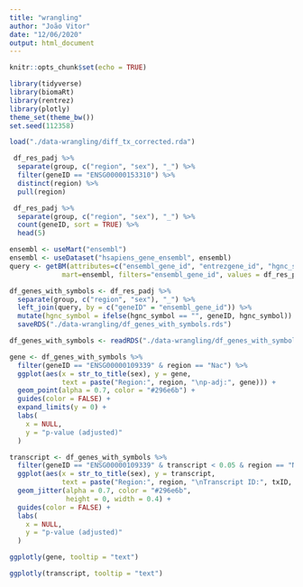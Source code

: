 ```yaml
---
title: "wrangling"
author: "João Vitor"
date: "12/06/2020"
output: html_document
---
```


```r
knitr::opts_chunk$set(echo = TRUE)
```

```r
library(tidyverse)
library(biomaRt)
library(rentrez)
library(plotly)
theme_set(theme_bw())
set.seed(112358)

load("./data-wrangling/diff_tx_corrected.rda")
```

```r
 df_res_padj %>% 
  separate(group, c("region", "sex"), "_") %>% 
  filter(geneID == "ENSG00000153310") %>% 
  distinct(region) %>% 
  pull(region)
```

```r
 df_res_padj %>% 
  separate(group, c("region", "sex"), "_") %>% 
  count(geneID, sort = TRUE) %>% 
  head(5)
```

```r
ensembl <- useMart("ensembl")
ensembl <- useDataset("hsapiens_gene_ensembl", ensembl)
query <- getBM(attributes=c("ensembl_gene_id", "entrezgene_id", "hgnc_symbol"), 
             mart=ensembl, filters="ensembl_gene_id", values = df_res_padj$geneID)
```

```r
df_genes_with_symbols <- df_res_padj %>% 
  separate(group, c("region", "sex"), "_") %>% 
  left_join(query, by = c("geneID" = "ensembl_gene_id")) %>% 
  mutate(hgnc_symbol = ifelse(hgnc_symbol == "", geneID, hgnc_symbol)) %>% # If symbol null, input with ENSG
  saveRDS("./data-wrangling/df_genes_with_symbols.rds")
```


```r
df_genes_with_symbols <- readRDS("./data-wrangling/df_genes_with_symbols.rds")

gene <- df_genes_with_symbols %>% 
  filter(geneID == "ENSG00000109339" & region == "Nac") %>% 
  ggplot(aes(x = str_to_title(sex), y = gene, 
             text = paste("Region:", region, "\np-adj:", gene))) +
  geom_point(alpha = 0.7, color = "#296e6b") +
  guides(color = FALSE) +
  expand_limits(y = 0) +
  labs(
    x = NULL,
    y = "p-value (adjusted)"
  )

transcript <- df_genes_with_symbols %>% 
  filter(geneID == "ENSG00000109339" & transcript < 0.05 & region == "Nac") %>% 
  ggplot(aes(x = str_to_title(sex), y = transcript,
             text = paste("Region:", region, "\nTranscript ID:", txID, "\np-adj:", transcript))) +
  geom_jitter(alpha = 0.7, color = "#296e6b", 
              height = 0, width = 0.4) +
  guides(color = FALSE) +
  labs(
    x = NULL,
    y = "p-value (adjusted)"
  )

ggplotly(gene, tooltip = "text")

ggplotly(transcript, tooltip = "text")
```

```r



```


